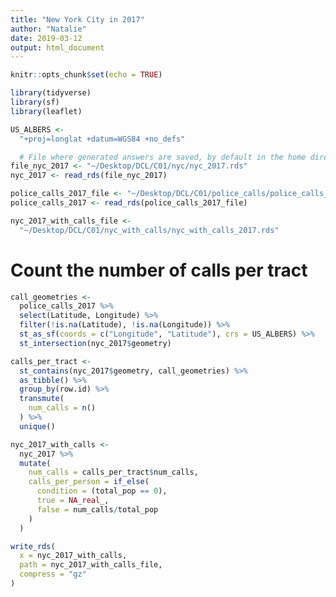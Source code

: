 ```yaml
---
title: "New York City in 2017"
author: "Natalie"
date: 2019-03-12
output: html_document
---
```


```r
knitr::opts_chunk$set(echo = TRUE)

library(tidyverse)
library(sf)
library(leaflet)

US_ALBERS <- 
  "+proj=longlat +datum=WGS84 +no_defs"

  # File where generated answers are saved, by default in the home directory
file_nyc_2017 <- "~/Desktop/DCL/C01/nyc/nyc_2017.rds"
nyc_2017 <- read_rds(file_nyc_2017)

police_calls_2017_file <- "~/Desktop/DCL/C01/police_calls/police_calls_2017.rds"
police_calls_2017 <- read_rds(police_calls_2017_file)

nyc_2017_with_calls_file <- 
  "~/Desktop/DCL/C01/nyc_with_calls/nyc_with_calls_2017.rds"
```

# Count the number of calls per tract

```r
call_geometries <-
  police_calls_2017 %>% 
  select(Latitude, Longitude) %>% 
  filter(!is.na(Latitude), !is.na(Longitude)) %>% 
  st_as_sf(coords = c("Longitude", "Latitude"), crs = US_ALBERS) %>% 
  st_intersection(nyc_2017$geometry)

calls_per_tract <-
  st_contains(nyc_2017$geometry, call_geometries) %>% 
  as_tibble() %>% 
  group_by(row.id) %>% 
  transmute(
    num_calls = n()
  ) %>% 
  unique()

nyc_2017_with_calls <-
  nyc_2017 %>% 
  mutate(
    num_calls = calls_per_tract$num_calls,
    calls_per_person = if_else(
      condition = (total_pop == 0),
      true = NA_real_,
      false = num_calls/total_pop
    )
  )

write_rds(
  x = nyc_2017_with_calls, 
  path = nyc_2017_with_calls_file, 
  compress = "gz"
)
```